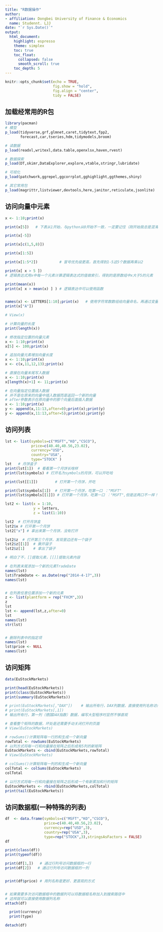 ```yaml
---
title: "R数据操作"
author: 
- affiliation: Dongbei University of Finance & Economics
  name: Studennt. LJJ
date: "`r Sys.Date()`"
output: 
  html_document:
    highlight: espresso
    theme: simplex
    toc: true
    toc_float:
      collapsed: false
      smooth_scroll: true
    toc_depth: 5
---
```


```r
knitr::opts_chunk$set(echo = TRUE,
                      fig.show = "hold",
                      fig.align = "center",
                      tidy = FALSE)
```

## 加载经常用的R包

```r
library(pacman)
# 模型
p_load(tidyverse,grf,glmnet,caret,tidytext,fpp2,
       forecast,car,tseries,hdm,tidymodels,broom)

# 读数据
p_load(readxl,writexl,data.table,openxlsx,haven,rvest)

# 数据探索
p_load(DT,skimr,DataExplorer,explore,vtable,stringr,lubridate)

# 可视化
p_load(patchwork,ggrepel,ggcorrplot,gghighlight,ggthemes,shiny)

# 其它常用包
p_load(magrittr,listviewer,devtools,here,janitor,reticulate,jsonlite)
```

## 访问向量中元素

```r
x <- 1:10;print(x)

print(x[5])   # 下表从1开始，与python从0开始不一致，一定要记住（刚开始我总是混淆）

print(x[-5])

print(x[c(1,5,8)])

print(x[1:5])

print(x[1:5*2])          # 冒号优先级更高，首先得到1-5这5个数据再乘以2

print(x[ x > 5 ])        
# 逻辑表达式用x中每一个元素计算逻辑表达式的值做索引，得到的是原数组中x大于5的元素

print(mean(x))
print(x[ x > mean(x) ] ) # 逻辑表达中可以使用函数


names(x) <- LETTERS[1:10];print(x)   # 使用字符常数数组给向量命名，再通过变量名访问向量中的元素
print(x["A"])

# View(x)
```

```r
# 计算向量的长度
print(length(x))

# 修改指定位置的向量元素
x <- 1:10;print(x)
x[5] <- 100;print(x)

# 追加向量元素增加向量长度
x <- 1:10;print(x)
x <- c(x,11,12,13);print(x)

# 直接在向量末尾写入数据
x <- 1:10;print(x)
x[length(x)+1] <- 11;print(x)
```

```r
# 在向量指定位置插入数据
# 并不是在原来的向量中插入数据而是返回一个新的向量
# after参数表示在原向量中的那个向量后面插入数据
x <- 1:10;print(x)
y <- append(x,11:13,after=0);print(x);print(y)
y <- append(x,11:13,after=5);print(x);print(y)
```

## 访问列表

```r
lst <- list(symbols=c("MSFT","KO","CSCO"),
            price=c(40.40,40.56,23.02),
            currency="USD",
            country="USA",
            type="STOCK" )
lst   # 月饼盒子
print(lst[1])  # 看看第一个月饼长啥样
print(lst$symbols) # 打开名为symbols的月饼，可以开吃哈

print(lst[[1]])        # 打开第一个月饼，开吃

print(lst$symbols[1])  # 打开第一个月饼，吃第一口 ："MSFT"
print(lst$symbols[[1]]) # 打开第一个月饼，吃第一口 ："MSFT",但是这两口不一样！一个只是想吃，一个是已经吃下去！

```

```r
lst2 <- list(x = 1:10,
             y = letters,
             z = list(1:10))

lst2  # 打开月饼盒
lst2$x # 打开第一个月饼
lst2["x"] # 拿出来第一个月饼，没有打开

lst2$z  # 打开第三个月饼，发现里边还有一个袋子
lst2$z[[1]]  # 撕开袋子
lst2$z[1]    # 拿出了袋子

# 明白了不，[]提取元素，[[]]提取元素内容
```

```r
# 在列表末尾添加一个新的元素TradeDate
names(lst)
lst$TradeDate <- as.Date(rep("2014-4-17",3))
names(lst)


# 在列表任意位置添加一个新的元素
z <- list(plantform = rep("FXCM",3))
z
lst
lst <- append(lst,z,after=0)
lst
names(lst)
str(lst)


# 删除列表中的指定项
names(lst)
lst$price <- NULL
names(lst)
```

## 访问矩阵

```r
data(EuStockMarkets)

print(head(EuStockMarkets))
print(class(EuStockMarkets))
print(summary(EuStockMarkets))

# print(EuStockMarkets[,"DAX"])    # 输出所有行，DAX列数据，直接使用列名称访问
# print(EuStockMarkets[,1])        
# 输出所有行，第一列（德国DAX指数）数据，编写大型程序时显然不够直观

# 查看整个矩阵的数据，坏处是还需要手动关闭打开的页面
# View(EuStockMarkets)
```

```r
# rowSums()计算矩阵每一行的和生成一个新向量
rowTotal <- rowSums(EuStockMarkets)
# 以列方式将每一行和向量接在矩阵之后形成有5列的新矩阵
EuStockMarkets <- cbind(EuStockMarkets,rowTotal)
# View(EuStockMarkets)

# colSums()计算矩阵每一列的和生成一个新向量
colTotal <- colSums(EuStockMarkets)
colTotal

# 以行方式将每一行和向量接在矩阵之后形成一个有新累加和行的矩阵
EuStockMarkets <- rbind(EuStockMarkets,colTotal)
print(tail(EuStockMarkets))
```

## 访问数据框(一种特殊的列表)

```r
df  <- data.frame(symbols=c("MSFT","KO","CSCO"),
                  price=c(40.40,40.56,23.02),
                  currency=rep("USD",3),
                  country=rep("USA",3),
                  type=rep("STOCK",3),stringsAsFactors = FALSE)
df

print(class(df))
print(typeof(df))

print(df[1,])   # 通过行列号访问数据框的一行
print(df[2])   # 通过行列号访问数据框的一列


print(df$price) # 用列名称是更好、更直观的方式


# 如果需要多次访问数据框中的数据列可以将数据框名称加入到搜索路径中
# 这样就可以直接使用数据列名称
attach(df)

  print(currency)
  print(type)

detach(df)
```




